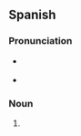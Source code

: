 ==Spanish==

===Pronunciation===
* {{a|Castilian}} {{IPA|es|/kan.θiˈo.nes/}}
* {{a|Latin America}} {{IPA|es|/kan.siˈo.nes/}}

===Noun===
{{head|es|noun form|g=f-p}}

# {{plural of|es|canción}}